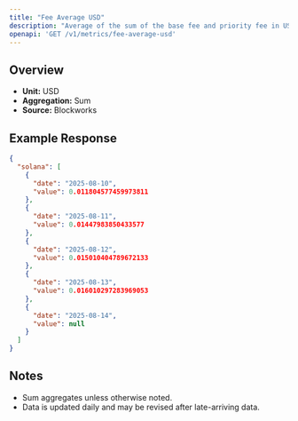 ```yaml
---
title: "Fee Average USD"
description: "Average of the sum of the base fee and priority fee in USD that day"
openapi: 'GET /v1/metrics/fee-average-usd'
---
```


## Overview

- **Unit:** USD
- **Aggregation:** Sum
- **Source:** Blockworks

## Example Response

```json
{
  "solana": [
    {
      "date": "2025-08-10",
      "value": 0.011804577459973811
    },
    {
      "date": "2025-08-11",
      "value": 0.01447983850433577
    },
    {
      "date": "2025-08-12",
      "value": 0.015010404789672133
    },
    {
      "date": "2025-08-13",
      "value": 0.016010297283969053
    },
    {
      "date": "2025-08-14",
      "value": null
    }
  ]
}
```

## Notes
- Sum aggregates unless otherwise noted.
- Data is updated daily and may be revised after late-arriving data.
